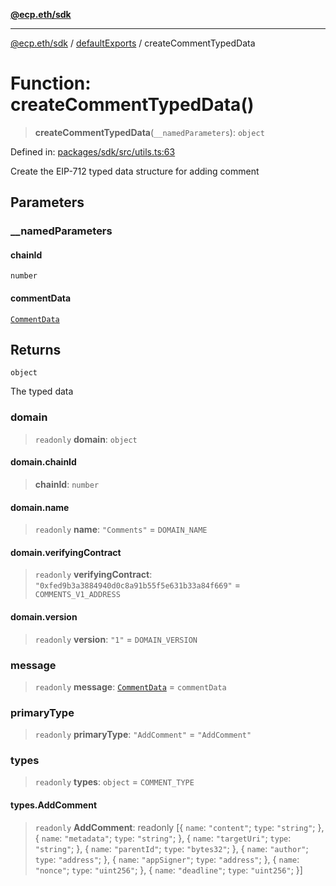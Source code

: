 [**@ecp.eth/sdk**](/sdk-reference/index.mdx)

***

[@ecp.eth/sdk](/sdk-reference/index.mdx) / [defaultExports](/sdk-reference/defaultExports/index.mdx) / createCommentTypedData

# Function: createCommentTypedData()

> **createCommentTypedData**(`__namedParameters`): `object`

Defined in: [packages/sdk/src/utils.ts:63](https://github.com/ecp-eth/comments-monorepo/blob/main/packages/sdk/src/utils.ts#L63)

Create the EIP-712 typed data structure for adding comment

## Parameters

### \_\_namedParameters

#### chainId

`number`

#### commentData

[`CommentData`](/sdk-reference/types/type-aliases/CommentData.mdx)

## Returns

`object`

The typed data

### domain

> `readonly` **domain**: `object`

#### domain.chainId

> **chainId**: `number`

#### domain.name

> `readonly` **name**: `"Comments"` = `DOMAIN_NAME`

#### domain.verifyingContract

> `readonly` **verifyingContract**: `"0xfed9b3a3884940d0c8a91b55f5e631b33a84f669"` = `COMMENTS_V1_ADDRESS`

#### domain.version

> `readonly` **version**: `"1"` = `DOMAIN_VERSION`

### message

> `readonly` **message**: [`CommentData`](/sdk-reference/types/type-aliases/CommentData.mdx) = `commentData`

### primaryType

> `readonly` **primaryType**: `"AddComment"` = `"AddComment"`

### types

> `readonly` **types**: `object` = `COMMENT_TYPE`

#### types.AddComment

> `readonly` **AddComment**: readonly \[\{ `name`: `"content"`; `type`: `"string"`; \}, \{ `name`: `"metadata"`; `type`: `"string"`; \}, \{ `name`: `"targetUri"`; `type`: `"string"`; \}, \{ `name`: `"parentId"`; `type`: `"bytes32"`; \}, \{ `name`: `"author"`; `type`: `"address"`; \}, \{ `name`: `"appSigner"`; `type`: `"address"`; \}, \{ `name`: `"nonce"`; `type`: `"uint256"`; \}, \{ `name`: `"deadline"`; `type`: `"uint256"`; \}\]
